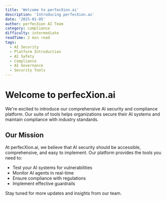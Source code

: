 ```yaml
---
title: 'Welcome to perfecXion.ai'
description: 'Introducing perfecXion.ai'
date: '2025-01-05'
author: perfecXion AI Team
category: compliance
difficulty: intermediate
readTime: 2 min read
tags:
  - AI Security
  - Platform Introduction
  - AI Safety
  - Compliance
  - AI Governance
  - Security Tools
---
```

# Welcome to perfecXion.ai

We're excited to introduce our comprehensive AI security and compliance platform. Our suite of tools helps organizations secure their AI systems and maintain compliance with industry standards.
## Our Mission

At perfecXion.ai, we believe that AI security should be accessible, comprehensive, and easy to implement. Our platform provides the tools you need to:

  - Test your AI systems for vulnerabilities
  - Monitor AI agents in real-time
  - Ensure compliance with regulations
  - Implement effective guardrails

  Stay tuned for more updates and insights from our team.
